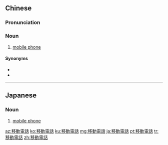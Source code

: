 {{also|移动电话}}
==Chinese==
{{zh-forms|s=移动电话|type=22}}

===Pronunciation===
{{zh-pron
|m=yídòng diànhuà
|c=ji4 dung6 din6 waa6-2
|cat=n
}}

===Noun===
{{zh-noun|mw=部}}

# {{lb|zh|chiefly|Mainland}} [[mobile phone]]

====Synonyms====
* {{zh-l|手機}}
* {{zh-l|手提電話}}

----

==Japanese==
{{ja-kanjitab|い|どう|でん|わ|yomi=o}}

===Noun===
{{ja-noun|いどう でんわ}}

# [[mobile phone]]

[[az:移動電話]]
[[ko:移動電話]]
[[ku:移動電話]]
[[mg:移動電話]]
[[ja:移動電話]]
[[pt:移動電話]]
[[tr:移動電話]]
[[zh:移動電話]]
